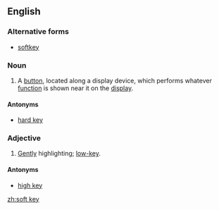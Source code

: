 ==English==

===Alternative forms===
* [[softkey]]

===Noun===
{{en-noun|head=[[soft]] [[key]]}}
{{wikipedia}}
# {{label|en|electronics}} A [[button]], located along a display device, which performs whatever [[function]] is shown near it on the [[display]].

====Antonyms====
* {{sense|a button}} [[hard key]]

===Adjective===
{{en-adj|-}}

# {{label|en|film|of lighting}} [[gentle|Gently]] highlighting; [[low-key]].

====Antonyms====
* {{sense|kind of lighting}} [[high key]]

[[zh:soft key]]